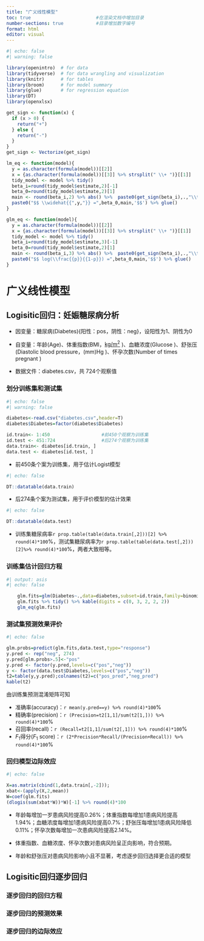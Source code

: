 ```yaml
---
title: "广义线性模型"
toc: true                        #在渲染文档中增加目录
number-sections: true            #目录增加数字编号
format: html
editor: visual
---
```


```r
#| echo: false
#| warning: false

library(openintro)  # for data
library(tidyverse)  # for data wrangling and visualization
library(knitr)      # for tables
library(broom)      # for model summary
library(glue)       # for regression equation
library(DT) 
library(openxlsx)

get_sign <- function(x) {
  if (x > 0) {
    return("+")
  } else {
    return("-")
  }
}
get_sign <- Vectorize(get_sign)

lm_eq <- function(model){
  y = as.character(formula(model))[[2]]
  x = {as.character(formula(model))[[3]] %>% strsplit(" \\+ ")}[[1]]
  tidy_model <- model %>% tidy() 
  beta_i=round(tidy_model$estimate,2)[-1]
  beta_0=round(tidy_model$estimate,2)[1]
  main <- round(beta_i,2) %>% abs() %>%  paste0(get_sign(beta_i),.,"\\times ",x,collapse ="")
  paste0("$$ \\widehat{{",y,"}} =",beta_0,main,'$$') %>% glue()
}

glm_eq <- function(model){
  y = as.character(formula(model))[[2]]
  x = {as.character(formula(model))[[3]] %>% strsplit(" \\+ ")}[[1]]
  tidy_model <- model %>% tidy() 
  beta_i=round(tidy_model$estimate,3)[-1]
  beta_0=round(tidy_model$estimate,2)[1]
  main <- round(beta_i,3) %>% abs() %>%  paste0(get_sign(beta_i),.,"\\times ",x,collapse ="")
  paste0("$$ log(\\frac{{p}}{{1-p}}) =",beta_0,main,'$$') %>% glue()
}
```

# 广义线性模型

## Logisitic回归：妊娠糖尿病分析

-   因变量：糖尿病(Diabetes){阳性：pos，阴性：neg}，设阳性为1、阴性为0

-   自变量：年龄(Age)、体重指数(BMI，[kg/m^2^]{.underline} )、血糖浓度(Glucose )、舒张压(Diastolic blood pressure，(mm)Hg )、怀孕次数(Number of times pregnant )

-   数据文件：diabetes.csv，共 724个观察值

### 划分训练集和测试集

```r
#| echo: false
#| warning: false

diabetes<-read.csv("diabetes.csv",header=T)
diabetes$Diabetes=factor(diabetes$Diabetes)  

id.train<- 1:450                   #前450个观察为训练集
id.test <- 451:724                 #后274个观察为训练集
data.train<- diabetes[id.train, ]
data.test <- diabetes[id.test, ]
```

-   前450条个案为训练集，用于估计Logist模型

```r
#| echo: false

DT::datatable(data.train)

```

-   后274条个案为测试集，用于评价模型的估计效果

```r
#| echo: false

DT::datatable(data.test)
```

-   训练集糖尿病率`r prop.table(table(data.train[,2]))[2] %>% round(4)*100`%，测试集糖尿病率为`r prop.table(table(data.test[,2]))[2]%>% round(4)*100`%，两者大致相等。

### 训练集估计回归方程

```r
#| output: asis
#| echo: false

    glm.fits=glm(Diabetes~.,data=diabetes,subset=id.train,family=binomial);
    glm.fits %>% tidy() %>% kable(digits = c(0, 3, 2, 2, 2))
    glm_eq(glm.fits) 
```

### 测试集预测效果评价

```r
#| echo: false

glm.probs=predict(glm.fits,data.test,type="response")
y.pred <- rep("neg", 274)
y.pred[glm.probs>.5]<-"pos"
y.pred <- factor(y.pred,levels=c("pos","neg"))
y <- factor(data.test$Diabetes,levels=c("pos","neg"))
t2=table(y,y.pred);colnames(t2)=c("pos_pred","neg_pred")
kable(t2)
```

由训练集预测混淆矩阵可知

-   准确率(accuracy)：`r mean(y.pred==y) %>% round(4)*100`%
-   精确率(precision)：`r (Precision=t2[1,1]/sum(t2[1,])) %>% round(4)*100`%
-   召回率(recall)：`r (Recall=t2[1,1]/sum(t2[,1])) %>% round(4)*100`%
-   $F_1$得分($F_1$ score)：`r (2*Precision*Recall/(Precision+Recall)) %>% round(4)*100`%

### 回归模型边际效应

```r
#| echo: false

X=as.matrix(cbind(1,data.train[,-2]));
xbat<-(apply(X,2,mean))
W=coef(glm.fits)
(dlogis(sum(xbat*W))*W)[-1] %>% round(4)*100 
```

-   年龄每增加一岁患病风险提高0.26%；体重指数每增加1患病风险提高1.94%；血糖浓度每增加1患病风险提高0.7%；舒张压每增加1患病风险降低0.11%；怀孕次数每增加一次患病风险提高2.14%。

-   体重指数、血糖浓度、怀孕次数对患病风险呈正向影响，符合预期。

-   年龄和舒张压对患病风险影响小且不显著，考虑逐步回归选择更合适的模型

## Logisitic回归逐步回归

### 逐步回归的回归方程

### 逐步回归的预测效果

### 逐步回归的边际效应
